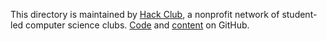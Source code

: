 This directory is maintained by [Hack Club](https://hackclub.com),
a nonprofit network of student-led computer science clubs.
[Code](https://github.com/hackclub/workshops) and [content](https://github.com/hackclub/hackclub)
on GitHub.
